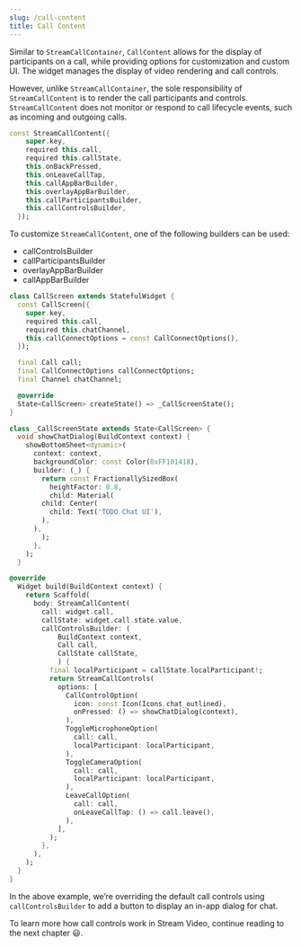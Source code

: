 ```yaml
---
slug: /call-content
title: Call Content
---
```



Similar to `StreamCallContainer`, `CallContent` allows for the display of participants on a call, while providing options for customization and custom UI. The widget manages the display of video rendering and call controls.

However, unlike `StreamCallContainer`, the sole responsibility of `StreamCallContent` is to render the call participants and controls. `StreamCallContent` does not monitor or respond to call lifecycle events, such as incoming and outgoing calls.

```dart
const StreamCallContent({
    super.key,
    required this.call,
    required this.callState,
    this.onBackPressed,
    this.onLeaveCallTap,
    this.callAppBarBuilder,
    this.overlayAppBarBuilder,
    this.callParticipantsBuilder,
    this.callControlsBuilder,
  });
```

To customize `StreamCallContent`, one of the following builders can be used:

- callControlsBuilder
- callParticipantsBuilder
- overlayAppBarBuilder
- callAppBarBuilder

```dart
class CallScreen extends StatefulWidget {
  const CallScreen({
    super.key,
    required this.call,
    required this.chatChannel,
    this.callConnectOptions = const CallConnectOptions(),
  });

  final Call call;
  final CallConnectOptions callConnectOptions;
  final Channel chatChannel;

  @override
  State<CallScreen> createState() => _CallScreenState();
}

class _CallScreenState extends State<CallScreen> {
  void showChatDialog(BuildContext context) {
    showBottomSheet<dynamic>(
      context: context,
      backgroundColor: const Color(0xFF101418),
      builder: (_) {
        return const FractionallySizedBox(
          heightFactor: 0.8,
          child: Material(
	    child: Center(
	      child: Text('TODO Chat UI'),
	    ),
	  ),
        );
      },
    );
  }

@override
  Widget build(BuildContext context) {
    return Scaffold(
      body: StreamCallContent(
        call: widget.call,
        callState: widget.call.state.value,
        callControlsBuilder: (
            BuildContext context,
            Call call,
            CallState callState,
            ) {
          final localParticipant = callState.localParticipant!;
          return StreamCallControls(
            options: [
              CallControlOption(
                icon: const Icon(Icons.chat_outlined),
                onPressed: () => showChatDialog(context),
              ),
              ToggleMicrophoneOption(
                call: call,
                localParticipant: localParticipant,
              ),
              ToggleCameraOption(
                call: call,
                localParticipant: localParticipant,
              ),
              LeaveCallOption(
                call: call,
                onLeaveCallTap: () => call.leave(),
              ),
            ],
          );
        },
      ),
    );
  }
}
```

In the above example, we’re overriding the default call controls using `callControlsBuilder` to add a button to display an in-app dialog for chat.

To learn more how call controls work in Stream Video, continue reading to the next chapter 😃.